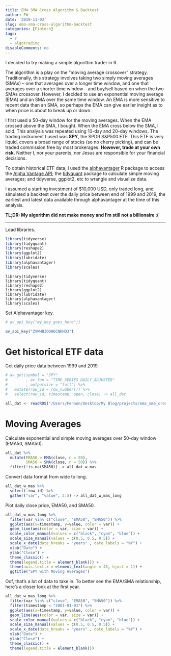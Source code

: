 ```yaml
---
title: EMA SMA Cross Algorithm & Backtest
author: FW
date: '2019-11-03'
slug: ema-sma-cross-algorithm-backtest
categories: [Fintech]
tags:
  - r
  - algotrading
disableComments: no
---
```


I decided to try making a simple algorithm trader in R.

The algorithm is a play on the "moving average crossover" strategy. Traditionally, this strategy involves taking two simply moving averages (SMAs) -- one that averages over a longer time window, and one that averages over a shorter time window -- and buy/sell based on when the two SMAs crossover. However, I decided to use an exponential moving average (EMA) and an SMA over the same time window. An EMA is more sensitive to recent data than an SMA, so perhaps the EMA can give earlier insight as to when price is about to break up or down. 

I first used a 50-day window for the moving averages. When the EMA crossed above the SMA, I bought. When the EMA cross below the SMA, I sold. This analysis was repeated using 10-day and 20-day windows. The trading instrument I used was **SPY**, the SPDR S&P500 ETF. This ETF is very liquid, covers a broad range of stocks (so no cherry picking), and can be traded commission free by most brokerages. **However, trade at your own risk.** Neither I, nor your parents, nor Jesus are responsible for your financial decisions. 

To obtain historical ETF data, I used the <a href="https://github.com/business-science/alphavantager">alphavantager</a> R package to access the <a href="https://www.alphavantage.co/documentation/">Alpha Vantage API</a>; the <a href="https://github.com/business-science/tidyquant">tidyquant</a> package to calculate simple moving averages; and tidyverse, ggplot2, etc to wrangle and visualize data.

I assumed a starting investment of $10,000 USD, only traded long, and simulated a backtest over the daily  price between end of 1999 and 2019, the earliest and latest data available through alphavantager at the time of this analysis.

**TL;DR: My algorithm did not make money and I'm still not a billionaire :( **

***

Load libraries.

```r
library(tidyverse)
library(tidyquant)
library(reshape2)
library(ggplot2)
library(lubridate)
library(alphavantager)
library(scales)
```

```
library(tidyverse)
library(tidyquant)
library(reshape2)
library(ggplot2)
library(lubridate)
library(alphavantager)
library(scales)
```

Set Alphavantager key.
```r
# av_api_key("my_key_goes_here"))
```
```r
av_api_key("ZVWHBIOOHGCNKHD3")
```

# Get historical ETF data

Get daily price data between 1999 and 2019.

```r
# av_get(symbol = "SPY"
#        , av_fun = "TIME_SERIES_DAILY_ADJUSTED"
#        , outputsize = "full") %>%
#   mutate(row_id = row_number()) %>%
#   select(row_id, timestamp, open, close) -> all_dat
```

```r
all_dat <- readRDS("/Users/Fennon/Desktop/My Blog/projects/ema_sma_cross/all_dat.rds")
```


# Moving Averages

Calculate exponential and simple moving averages over 50-day window (EMA50, SMA50).

```r
all_dat %>%
  mutate(EMA50 = EMA(close, n = 50),
         SMA50 = SMA(close, n = 50)) %>%
  filter(!is.na(SMA50)) -> all_dat_w_mas
```

Convert data format from wide to long.

```r
all_dat_w_mas %>%
  select(-row_id) %>% 
  gather("var", "value", 2:5) -> all_dat_w_mas_long
```


Plot daily close price, EMA50, and SMA50.

```r
all_dat_w_mas_long %>%
  filter(var %in% c("close", "EMA50", "SMA50")) %>%
  ggplot(aes(x=timestamp, y=value, color = var)) +
  geom_line(aes(color = var, size = var)) +
  scale_color_manual(values = c("black", "cyan", "blue")) +
  scale_size_manual(values = c(0.5, 0.5, 0.5)) +
  scale_x_date(date_breaks = "years" , date_labels = "%Y") +
  xlab("Date") +
  ylab("Close") +
  theme_classic() +
  theme(legend.title = element_blank()) +
  theme(axis.text.x = element_text(angle = 45, hjust = 1)) +
  ggtitle("SPY with Moving Averages")
```

Oof, that's a lot of data to take in. To better see the EMA/SMA relationship, here's a closer look at the first year.
```r
all_dat_w_mas_long %>%
  filter(var %in% c("close", "EMA50", "SMA50")) %>%
  filter(timestamp < "2001-01-01") %>% 
  ggplot(aes(x=timestamp, y=value, color = var)) +
  geom_line(aes(color = var, size = var)) +
  scale_color_manual(values = c("black", "cyan", "blue")) +
  scale_size_manual(values = c(0.5, 0.5, 0.5)) +
  scale_x_date(date_breaks = "years" , date_labels = "%Y") +
  xlab("Date") +
  ylab("Close") +
  theme_classic() +
  theme(legend.title = element_blank())
```

